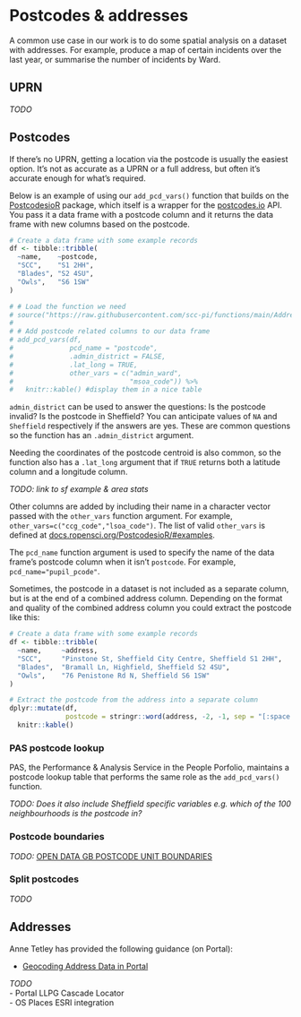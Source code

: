 # Postcodes & addresses {#geocoding}

A common use case in our work is to do some spatial analysis on a dataset with addresses. For example, produce a map of certain incidents over the last year, or summarise the number of incidents by Ward.

## UPRN

*TODO*

## Postcodes

If there's no UPRN, getting a location via the postcode is usually the easiest option. It's not as accurate as a UPRN or a full address, but often it's accurate enough for what's required.

Below is an example of using our `add_pcd_vars()` function that builds on the [PostcodesioR](https://docs.ropensci.org/PostcodesioR/) package, which itself is a wrapper for the [postcodes.io](https://postcodes.io/) API. You pass it a data frame with a postcode column and it returns the data frame with new columns based on the postcode.

```r
# Create a data frame with some example records
df <- tibble::tribble(
  ~name,    ~postcode,
  "SCC",    "S1 2HH",
  "Blades", "S2 4SU",
  "Owls",   "S6 1SW"
)

# # Load the function we need
# source("https://raw.githubusercontent.com/scc-pi/functions/main/Addresses.R")
# 
# # Add postcode related columns to our data frame
# add_pcd_vars(df,
#              pcd_name = "postcode",
#              .admin_district = FALSE,
#              .lat_long = TRUE,
#              other_vars = c("admin_ward",
#                             "msoa_code")) %>%
#   knitr::kable() #display them in a nice table
```

`admin_district` can be used to answer the questions: Is the postcode invalid? Is the postcode in Sheffield? You can anticipate values of `NA` and `Sheffield` respectively if the answers are yes. These are common questions so the function has an `.admin_district` argument.

Needing the coordinates of the postcode centroid is also common, so the function also has a `.lat_long` argument that if `TRUE` returns both a latitude column and a longitude column.

*TODO: link to sf example & area stats*

Other columns are added by including their name in a character vector passed with the `other_vars` function argument. For example, `other_vars=c("ccg_code","lsoa_code")`. The list of valid `other_vars` is defined at [docs.ropensci.org/PostcodesioR/\#examples](https://docs.ropensci.org/PostcodesioR/#examples).

The `pcd_name` function argument is used to specify the name of the data frame's postcode column when it isn't `postcode`. For example, `pcd_name="pupil_pcode"`.

Sometimes, the postcode in a dataset is not included as a separate column, but is at the end of a combined address column. Depending on the format and quality of the combined address column you could extract the postcode like this:

```r
# Create a data frame with some example records
df <- tibble::tribble(
  ~name,     ~address,
  "SCC",     "Pinstone St, Sheffield City Centre, Sheffield S1 2HH",
  "Blades",  "Bramall Ln, Highfield, Sheffield S2 4SU",
  "Owls",    "76 Penistone Rd N, Sheffield S6 1SW"
)

# Extract the postcode from the address into a separate column
dplyr::mutate(df, 
              postcode = stringr::word(address, -2, -1, sep = "[:space:]")) |>
  knitr::kable()
```

### PAS postcode lookup

PAS, the Performance & Analysis Service in the People Porfolio, maintains a postcode lookup table that performs the same role as the `add_pcd_vars()` function.

*TODO: Does it also include Sheffield specific variables e.g. which of the 100 neighbourhoods is the postcode in?*

### Postcode boundaries

*TODO:* [OPEN DATA GB POSTCODE UNIT BOUNDARIES](https://longair.net/blog/2021/08/23/open-data-gb-postcode-unit-boundaries/)

### Split postcodes

*TODO*

## Addresses

Anne Tetley has provided the following guidance (on Portal):

-   [Geocoding Address Data in Portal](https://sheffieldcitycouncil.cloud.esriuk.com/portal/apps/storymaps/stories/65cd11fc65ef4c0cb89b761ebf367053)


*TODO*\
- Portal LLPG Cascade Locator\
- OS Places ESRI integration
